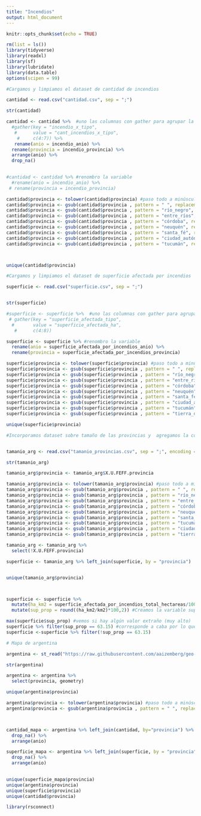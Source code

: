 ```yaml
---
title: "Incendios"
output: html_document
---
```


```r
knitr::opts_chunk$set(echo = TRUE)
```

```r
rm(list = ls())
library(tidyverse)
library(readxl)
library(sf)
library(lubridate)
library(data.table)
options(scipen = 99)

```

```r
#Cargamos y limpiamos el dataset de cantidad de incendios

cantidad <- read.csv("cantidad.csv", sep = ";")

str(cantidad)

cantidad <- cantidad %>%  #uno las columnas con gather para agrupar la data en tidy format
  #gather(key = "incendio_x_tipo",
   #      value = "cant_incendios_x_tipo",
    #     c(4:7)) %>% 
   rename(anio = incendio_anio) %>% 
  rename(provincia = incendio_provincia) %>% 
  arrange(anio) %>% 
  drop_na()
  

#cantidad <- cantidad %>% #renombro la variable
  #rename(anio = incendio_anio) %>% 
 # rename(provincia = incendio_provincia)

cantidad$provincia <- tolower(cantidad$provincia) #paso todo a minúscula
cantidad$provincia <- gsub(cantidad$provincia , pattern = " ", replacement = "_") #reemplazo espacios por _
cantidad$provincia <- gsub(cantidad$provincia , pattern = "río_negro", replacement = "rio_negro")
cantidad$provincia <- gsub(cantidad$provincia , pattern = "entre_ríos", replacement = "entre_rios")
cantidad$provincia <- gsub(cantidad$provincia , pattern = "córdoba", replacement = "cordoba")
cantidad$provincia <- gsub(cantidad$provincia , pattern = "neuquén", replacement = "neuquen")
cantidad$provincia <- gsub(cantidad$provincia , pattern = "santa_fé", replacement = "santa_fe")
cantidad$provincia <- gsub(cantidad$provincia , pattern = "ciudad_autónoma_de_buenos_aires", replacement = "caba")
cantidad$provincia <- gsub(cantidad$provincia , pattern = "tucumán", replacement = "tucuman")



unique(cantidad$provincia)

```

```r
#Cargamos y limpiamos el dataset de superficie afectada por incendios

superficie <- read.csv("superficie.csv", sep = ";")


str(superficie)

#superficie <- superficie %>%  #uno las columnas con gather para agrupar la data en tidy format
 # gather(key = "superficie_afectada_tipo",
  #       value = "superficie_afectada_ha",
   #      c(4:8))

superficie <- superficie %>% #renombro la variable
  rename(anio = superficie_afectada_por_incendios_anio) %>% 
  rename(provincia = superficie_afectada_por_incendios_provincia)

superficie$provincia <- tolower(superficie$provincia) #paso todo a minúscula
superficie$provincia <- gsub(superficie$provincia , pattern = " ", replacement = "_") #reemplazo espacios por _
superficie$provincia <- gsub(superficie$provincia , pattern = "río_negro", replacement = "rio_negro")
superficie$provincia <- gsub(superficie$provincia , pattern = "entre_ríos", replacement = "entre_rios")
superficie$provincia <- gsub(superficie$provincia , pattern = "córdoba", replacement = "cordoba")
superficie$provincia <- gsub(superficie$provincia , pattern = "neuquén", replacement = "neuquen")
superficie$provincia <- gsub(superficie$provincia , pattern = "santa_fé", replacement = "santa_fe")
superficie$provincia <- gsub(superficie$provincia , pattern = "ciudad_autónoma_de_buenos_aires", replacement = "caba")
superficie$provincia <- gsub(superficie$provincia , pattern = "tucumán", replacement = "tucuman")
superficie$provincia <- gsub(superficie$provincia , pattern = "tierra_del_fuego,_antártida_e_islas_del_atlántico_sur", replacement = "tierra_del_fuego")

unique(superficie$provincia)

```


```r
#Incorporamos dataset sobre tamaño de las provincias y  agregamos la columna al dataset de superficie afectada


tamanio_arg <- read.csv("tamanio_provincias.csv", sep = ";", encoding = "UTF-8")

str(tamanio_arg)

tamanio_arg$provincia <- tamanio_arg$X.U.FEFF.provincia

tamanio_arg$provincia <- tolower(tamanio_arg$provincia) #paso todo a minúscula
tamanio_arg$provincia <- gsub(tamanio_arg$provincia , pattern = " ", replacement = "_") #reemplazo 
tamanio_arg$provincia <- gsub(tamanio_arg$provincia , pattern = "río_negro", replacement = "rio_negro")
tamanio_arg$provincia <- gsub(tamanio_arg$provincia , pattern = "entre_ríos", replacement = "entre_rios")
tamanio_arg$provincia <- gsub(tamanio_arg$provincia , pattern = "córdoba", replacement = "cordoba")
tamanio_arg$provincia <- gsub(tamanio_arg$provincia , pattern = "neuquén", replacement = "neuquen")
tamanio_arg$provincia <- gsub(tamanio_arg$provincia , pattern = "santa_fé", replacement = "santa_fe")
tamanio_arg$provincia <- gsub(tamanio_arg$provincia , pattern = "tucumán", replacement = "tucuman")
tamanio_arg$provincia <- gsub(tamanio_arg$provincia , pattern = "ciudad_autónoma_de_buenos_aires", replacement = "caba")
tamanio_arg$provincia <- gsub(tamanio_arg$provincia , pattern = "tierra_del_fuego,_antártida_e_islas_del_atlántico_sur", replacement = "tierra_del_fuego")

tamanio_arg <- tamanio_arg %>% 
  select(!X.U.FEFF.provincia)

superficie <- tamanio_arg %>% left_join(superficie, by = "provincia")


unique(tamanio_arg$provincia)



superficie <- superficie %>% 
  mutate(ha_km2 = superficie_afectada_por_incendios_total_hectareas/100) %>% 
  mutate(sup_prop = round((ha_km2/km2)*100,2)) #Creamos la variable sup_prop para normalizar la prop de Ha afectadas, redondeamos a 2 decimales

max(superficie$sup_prop) #vemos si hay algún valor extraño (muy alto)
superficie %>% filter(sup_prop == 63.15) #corresponde a caba por lo que se trata de un error en los datos así que lo eliminamos
superficie <-superficie %>% filter(!sup_prop == 63.15)

```


```r
# Mapa de argentina

argentina <- st_read("https://raw.githubusercontent.com/aaizemberg/geo-data/gh-pages/ar/provincias_indec_2010.geojson")

str(argentina)

argentina <- argentina %>% 
  select(provincia, geometry) 

unique(argentina$provincia)

argentina$provincia <- tolower(argentina$provincia) #paso todo a minúscula
argentina$provincia <- gsub(argentina$provincia , pattern = " ", replacement = "_") #reemplazo espacios por _



cantidad_mapa <- argentina %>% left_join(cantidad, by="provincia") %>% 
  drop_na() %>% 
  arrange(anio)

superficie_mapa <- argentina %>% left_join(superficie, by = "provincia") %>% 
  drop_na() %>% 
  arrange(anio) 
  


```


```r
unique(superficie_mapa$provincia)
unique(argentina$provincia)
unique(superficie$provincia)
unique(cantidad$provincia)

```

```r
library(rsconnect)
```

